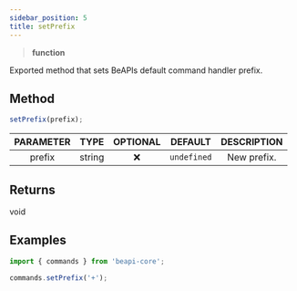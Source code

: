 ```yaml
---
sidebar_position: 5
title: setPrefix
---
```


> **<Link to="https://developer.mozilla.org/en-US/docs/Web/JavaScript/Reference/Global_Objects/Function">function</Link>**

Exported method that sets BeAPIs default command handler prefix.

## Method

```js
setPrefix(prefix);
```
| PARAMETER | TYPE | OPTIONAL | DEFAULT | DESCRIPTION |
| :-------: | :--: | :------: | :-----: | :---------: |
| prefix | <Link to="https://developer.mozilla.org/en-US/docs/Web/JavaScript/Reference/Global_Objects/String">string</Link> | ❌ | `undefined` | New prefix. |

## Returns

void

## Examples

```js
import { commands } from 'beapi-core';

commands.setPrefix('+');
```